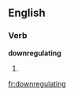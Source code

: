 ==English==

===Verb===
'''downregulating'''

# {{present participle of|[[downregulate]]}}

[[fr:downregulating]]